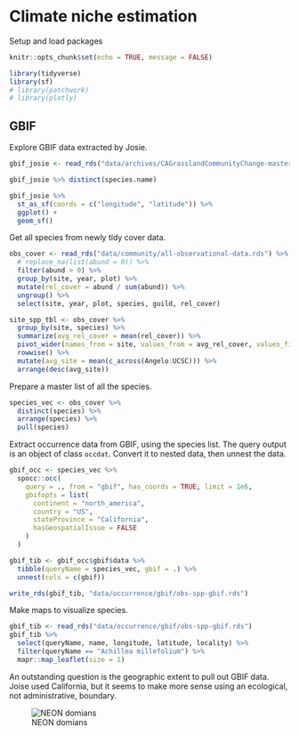 # Climate niche estimation

Setup and load packages

```r
knitr::opts_chunk$set(echo = TRUE, message = FALSE)
```

```r
library(tidyverse)
library(sf)
# library(patchwork)
# library(plotly)
```

## GBIF

Explore GBIF data extracted by Josie.

```r
gbif_josie <- read_rds("data/archives/CAGrasslandCommunityChange-master/Analysis/GBIF_Data/AllKaren_GBIF.rds")

gbif_josie %>% distinct(species.name)

gbif_josie %>%
  st_as_sf(coords = c("longitude", "latitude")) %>%
  ggplot() +
  geom_sf()
```
Get all species from newly tidy cover data.

```r
obs_cover <- read_rds("data/community/all-observational-data.rds") %>%
  # replace_na(list(abund = 0)) %>%
  filter(abund > 0) %>%
  group_by(site, year, plot) %>%
  mutate(rel_cover = abund / sum(abund)) %>%
  ungroup() %>%
  select(site, year, plot, species, guild, rel_cover)

site_spp_tbl <- obs_cover %>%
  group_by(site, species) %>%
  summarize(avg_rel_cover = mean(rel_cover)) %>%
  pivot_wider(names_from = site, values_from = avg_rel_cover, values_fill = 0) %>%
  rowwise() %>%
  mutate(avg_site = mean(c_across(Angelo:UCSC))) %>%
  arrange(desc(avg_site))
```

Prepare a master list of all the species.

```r
species_vec <- obs_cover %>%
  distinct(species) %>%
  arrange(species) %>%
  pull(species)
```

Extract occurrence data from GBIF, using the species list. The query output is an object of class `occdat`. Convert it to nested data, then unnest the data.

```r
gbif_occ <- species_vec %>%
  spocc::occ(
    query = ., from = "gbif", has_coords = TRUE, limit = 1e6,
    gbifopts = list(
      continent = "north_america",
      country = "US",
      stateProvince = "California",
      hasGeospatialIssue = FALSE
    )
  )

gbif_tib <- gbif_occ$gbif$data %>%
  tibble(queryName = species_vec, gbif = .) %>%
  unnest(cols = c(gbif))

write_rds(gbif_tib, "data/occurrence/gbif/obs-spp-gbif.rds")
```

Make maps to visualize species.

```r
gbif_tib <- read_rds("data/occurrence/gbif/obs-spp-gbif.rds")
gbif_tib %>%
  select(queryName, name, longitude, latitude, locality) %>% 
  filter(queryName == "Achillea millefolium") %>%
  mapr::map_leaflet(size = 1)
```
An outstanding question is the geographic extent to pull out GBIF data. Joise used California, but it seems to make more sense using an ecological, not administrative, boundary.

![NEON domians](images/neon-domains.png)
